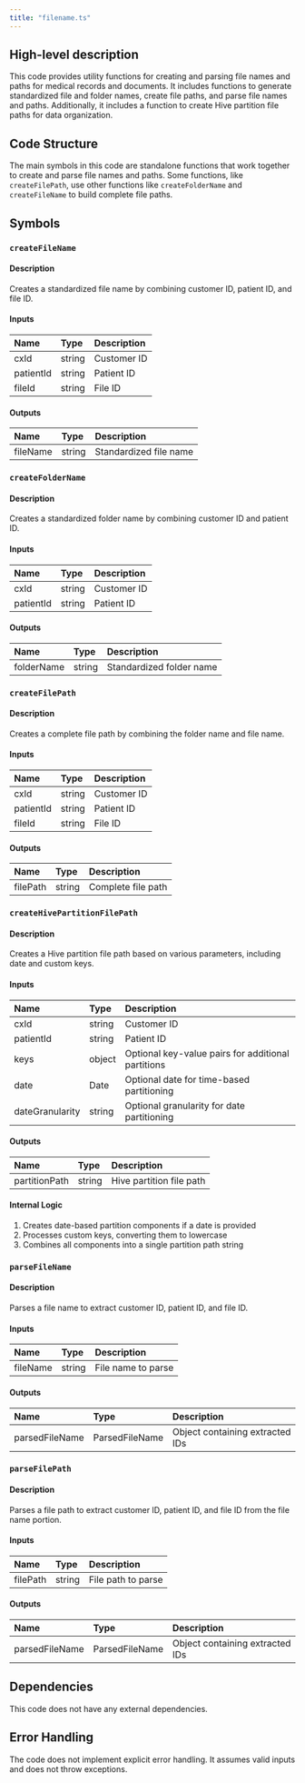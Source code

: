 ```yaml
---
title: "filename.ts"
---
```


## High-level description
This code provides utility functions for creating and parsing file names and paths for medical records and documents. It includes functions to generate standardized file and folder names, create file paths, and parse file names and paths. Additionally, it includes a function to create Hive partition file paths for data organization.

## Code Structure
The main symbols in this code are standalone functions that work together to create and parse file names and paths. Some functions, like `createFilePath`, use other functions like `createFolderName` and `createFileName` to build complete file paths.

## Symbols

### `createFileName`
#### Description
Creates a standardized file name by combining customer ID, patient ID, and file ID.

#### Inputs
| Name | Type | Description |
|:-----|:-----|:------------|
| cxId | string | Customer ID |
| patientId | string | Patient ID |
| fileId | string | File ID |

#### Outputs
| Name | Type | Description |
|:-----|:-----|:------------|
| fileName | string | Standardized file name |

### `createFolderName`
#### Description
Creates a standardized folder name by combining customer ID and patient ID.

#### Inputs
| Name | Type | Description |
|:-----|:-----|:------------|
| cxId | string | Customer ID |
| patientId | string | Patient ID |

#### Outputs
| Name | Type | Description |
|:-----|:-----|:------------|
| folderName | string | Standardized folder name |

### `createFilePath`
#### Description
Creates a complete file path by combining the folder name and file name.

#### Inputs
| Name | Type | Description |
|:-----|:-----|:------------|
| cxId | string | Customer ID |
| patientId | string | Patient ID |
| fileId | string | File ID |

#### Outputs
| Name | Type | Description |
|:-----|:-----|:------------|
| filePath | string | Complete file path |

### `createHivePartitionFilePath`
#### Description
Creates a Hive partition file path based on various parameters, including date and custom keys.

#### Inputs
| Name | Type | Description |
|:-----|:-----|:------------|
| cxId | string | Customer ID |
| patientId | string | Patient ID |
| keys | object | Optional key-value pairs for additional partitions |
| date | Date | Optional date for time-based partitioning |
| dateGranularity | string | Optional granularity for date partitioning |

#### Outputs
| Name | Type | Description |
|:-----|:-----|:------------|
| partitionPath | string | Hive partition file path |

#### Internal Logic
1. Creates date-based partition components if a date is provided
2. Processes custom keys, converting them to lowercase
3. Combines all components into a single partition path string

### `parseFileName`
#### Description
Parses a file name to extract customer ID, patient ID, and file ID.

#### Inputs
| Name | Type | Description |
|:-----|:-----|:------------|
| fileName | string | File name to parse |

#### Outputs
| Name | Type | Description |
|:-----|:-----|:------------|
| parsedFileName | ParsedFileName | Object containing extracted IDs |

### `parseFilePath`
#### Description
Parses a file path to extract customer ID, patient ID, and file ID from the file name portion.

#### Inputs
| Name | Type | Description |
|:-----|:-----|:------------|
| filePath | string | File path to parse |

#### Outputs
| Name | Type | Description |
|:-----|:-----|:------------|
| parsedFileName | ParsedFileName | Object containing extracted IDs |

## Dependencies
This code does not have any external dependencies.

## Error Handling
The code does not implement explicit error handling. It assumes valid inputs and does not throw exceptions.